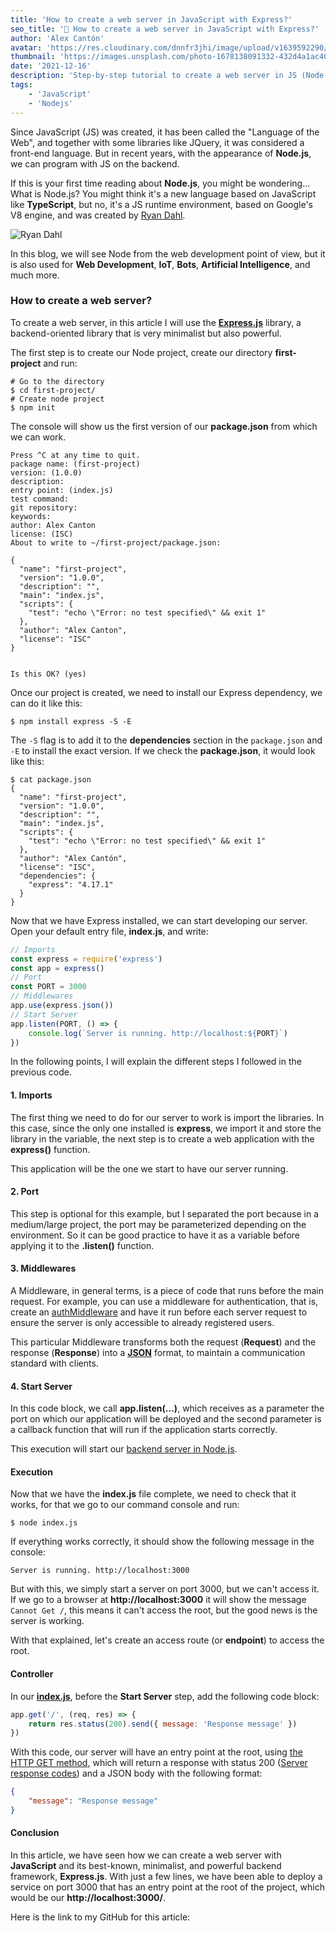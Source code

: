 ```yaml
---
title: 'How to create a web server in JavaScript with Express?'
seo_title: '🤔 How to create a web server in JavaScript with Express?'
author: 'Alex Cantón'
avatar: 'https://res.cloudinary.com/dnnfr3jhi/image/upload/v1639592290/Blog/alex_r0u07u.webp'
thumbnail: 'https://images.unsplash.com/photo-1678138091332-432d4a1ac407?q=80&w=3270&auto=format&fit=crop&ixlib=rb-4.1.0&ixid=M3wxMjA3fDB8MHxwaG90by1wYWdlfHx8fGVufDB8fHx8fA%3D%3D'
date: '2021-12-16'
description: 'Step-by-step tutorial to create a web server in JS (Node.js) with the Express.js framework, one of the most well-known and minimalist on the market for Backend. With an average of 19,005,088 downloads on NPM (Node Package Manager)'
tags:
    - 'JavaScript'
    - 'Nodejs'
---
```


Since JavaScript (JS) was created, it has been called the "Language of the Web", and together with some libraries like JQuery, it was considered a front-end language. But in recent years, with the appearance of **Node.js**, we can program with JS on the backend.

If this is your first time reading about **Node.js**, you might be wondering... What is Node.js? You might think it's a new language based on JavaScript like **TypeScript**, but no, it's a JS runtime environment, based on Google's V8 engine, and was created by [Ryan Dahl](https://www.ecured.cu/Ryan_Lienhart_Dahl).

![Ryan Dahl](https://res.cloudinary.com/dnnfr3jhi/image/upload/v1639687783/Blog/Posts/server-node/04e9bf509eba71f9787154ed0ef3f569_ieet4d.jpg)

In this blog, we will see Node from the web development point of view, but it is also used for **Web Development**, **IoT**, **Bots**, **Artificial Intelligence**, and much more.

### How to create a web server?

To create a web server, in this article I will use the **[Express.js](https://expressjs.com/)** library, a backend-oriented library that is very minimalist but also powerful.

The first step is to create our Node project, create our directory **first-project** and run:

```shell
# Go to the directory
$ cd first-project/
# Create node project
$ npm init
```
The console will show us the first version of our **package.json** from which we can work.
```shell
Press ^C at any time to quit.                                            
package name: (first-project)                                         
version: (1.0.0)                                                        
description:                                                            
entry point: (index.js)                                                 
test command:                                                           
git repository:                                                         
keywords:                                                               
author: Alex Canton                                                     
license: (ISC)                                                          
About to write to ~/first-project/package.json:
                                                                        
{                                                                       
  "name": "first-project",                                            
  "version": "1.0.0",                                               
  "description": "",                                                 
  "main": "index.js",                                               
  "scripts": {                                                        
    "test": "echo \"Error: no test specified\" && exit 1"        
  },                                                                    
  "author": "Alex Canton",                                          
  "license": "ISC"                                                  
}                                                                       
                                                                        
                                                                        
Is this OK? (yes)
```

Once our project is created, we need to install our Express dependency, we can do it like this:

```shell
$ npm install express -S -E
```

The `-S` flag is to add it to the **dependencies** section in the `package.json` and `-E` to install the exact version. If we check the **package.json**, it would look like this:

```shell
$ cat package.json
{
  "name": "first-project",
  "version": "1.0.0",
  "description": "",
  "main": "index.js",
  "scripts": {
    "test": "echo \"Error: no test specified\" && exit 1"
  },
  "author": "Alex Cantón",
  "license": "ISC",
  "dependencies": {
    "express": "4.17.1"
  }
}
```

Now that we have Express installed, we can start developing our server. Open your default entry file, **index.js**, and write:

```js
// Imports
const express = require('express')
const app = express()
// Port
const PORT = 3000
// Middlewares
app.use(express.json())
// Start Server
app.listen(PORT, () => {
    console.log(`Server is running. http://localhost:${PORT}`)
})
```

In the following points, I will explain the different steps I followed in the previous code.

#### 1. Imports

The first thing we need to do for our server to work is import the libraries. In this case, since the only one installed is **express**, we import it and store the library in the variable, the next step is to create a web application with the **express()** function.

This application will be the one we start to have our server running.

#### 2. Port

This step is optional for this example, but I separated the port because in a medium/large project, the port may be parameterized depending on the environment. So it can be good practice to have it as a variable before applying it to the **.listen()** function.

#### 3. Middlewares

A Middleware, in general terms, is a piece of code that runs before the main request. For example, you can use a middleware for authentication, that is, create an <u>authMiddleware</u> and have it run before each server request to ensure the server is only accessible to already registered users.

This particular Middleware transforms both the request (**Request**) and the response (**Response**) into a <u>**JSON**</u> format, to maintain a communication standard with clients.

#### 4. Start Server

In this code block, we call **app.listen(...)**, which receives as a parameter the port on which our application will be deployed and the second parameter is a callback function that will run if the application starts correctly.

This execution will start our <u>backend server in Node.js</u>.

#### Execution

Now that we have the **index.js** file complete, we need to check that it works, for that we go to our command console and run:

```shell
$ node index.js
```

If everything works correctly, it should show the following message in the console:

```shell
Server is running. http://localhost:3000
```

But with this, we simply start a server on port 3000, but we can't access it. If we go to a browser at **http://localhost:3000** it will show the message `Cannot Get /`, this means it can't access the root, but the good news is the server is working.

With that explained, let's create an access route (or **endpoint**) to access the root.

#### Controller

In our <u>**index.js**</u>, before the **Start Server** step, add the following code block:

```js
app.get('/', (req, res) => {
    return res.status(200).send({ message: 'Response message' })
})
```

With this code, our server will have an entry point at the root, using [the HTTP GET method](https://developer.mozilla.org/en-US/docs/Web/HTTP/Methods), which will return a response with status 200 ([Server response codes](https://developer.mozilla.org/en-US/docs/Web/HTTP/Status)) and a JSON body with the following format:

```json
{
    "message": "Response message"
}
```
#### Conclusion

In this article, we have seen how we can create a web server with **JavaScript** and its best-known, minimalist, and powerful backend framework, **Express.js**. With just a few lines, we have been able to deploy a service on port 3000 that has an entry point at the root of the project, which would be our **http://localhost:3000/**.

Here is the link to my GitHub for this article:
<GithubLink title="How to create a server in JavaScript with Node.js?" link="https://github.com/alexcanDvlpr/crear-servidor-node-basico" /> 